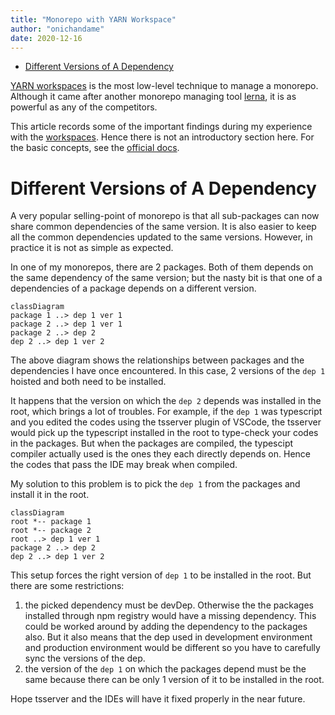 ```yaml
---
title: "Monorepo with YARN Workspace"
author: "onichandame"
date: 2020-12-16
---
```



<!-- vim-markdown-toc GFM -->

- [Different Versions of A Dependency](#different-versions-of-a-dependency)

<!-- vim-markdown-toc -->

[YARN workspaces][workspace] is the most low-level technique to manage a monorepo. Although it came after another monorepo managing tool [lerna][lerna], it is as powerful as any of the competitors.

This article records some of the important findings during my experience with the [workspaces][workspace]. Hence there is not an introductory section here. For the basic concepts, see the [official docs][workspace].

# Different Versions of A Dependency

A very popular selling-point of monorepo is that all sub-packages can now share common dependencies of the same version. It is also easier to keep all the common dependencies updated to the same versions. However, in practice it is not as simple as expected.

In one of my monorepos, there are 2 packages. Both of them depends on the same dependency of the same version; but the nasty bit is that one of a dependencies of a package depends on a different version.

```mermaid
classDiagram
package 1 ..> dep 1 ver 1
package 2 ..> dep 1 ver 1
package 2 ..> dep 2
dep 2 ..> dep 1 ver 2
```

The above diagram shows the relationships between packages and the dependencies I have once encountered. In this case, 2 versions of the `dep 1` hoisted and both need to be installed.

It happens that the version on which the `dep 2` depends was installed in the root, which brings a lot of troubles. For example, if the `dep 1` was typescript and you edited the codes using the tsserver plugin of VSCode, the tsserver would pick up the typescript installed in the root to type-check your codes in the packages. But when the packages are compiled, the typescipt compiler actually used is the ones they each directly depends on. Hence the codes that pass the IDE may break when compiled.

My solution to this problem is to pick the `dep 1` from the packages and install it in the root.

```mermaid
classDiagram
root *-- package 1
root *-- package 2
root ..> dep 1 ver 1
package 2 ..> dep 2
dep 2 ..> dep 1 ver 2
```

This setup forces the right version of `dep 1` to be installed in the root. But there are some restrictions:

1. the picked dependency must be devDep. Otherwise the the packages installed through npm registry would have a missing dependency. This could be worked around by adding the dependency to the packages also. But it also means that the dep used in development environment and production environment would be different so you have to carefully sync the versions of the dep.
2. the version of the `dep 1` on which the packages depend must be the same because there can be only 1 version of it to be installed in the root.

Hope tsserver and the IDEs will have it fixed properly in the near future.

[workspace]: https://classic.yarnpkg.com/en/docs/workspaces/
[lerna]: https://github.com/lerna/lerna

